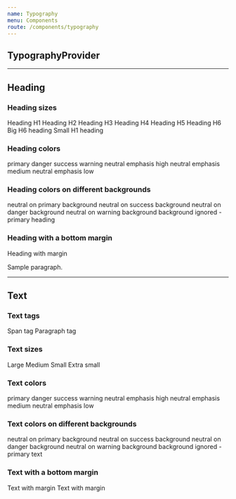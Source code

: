 ```yaml
---
name: Typography
menu: Components
route: /components/typography
---
```




## **TypographyProvider**



---



## **Heading**

<Props of={Heading} />


### Heading sizes

<Playground>
  <Heading as="h1">Heading H1</Heading>
  <Heading as="h2">Heading H2</Heading>
  <Heading as="h3">Heading H3</Heading>
  <Heading as="h4">Heading H4</Heading>
  <Heading as="h5">Heading H5</Heading>
  <Heading as="h6">Heading H6</Heading>
  <Heading as="h6" sizing="h1">Big H6 heading</Heading>
  <Heading as="h1" sizing="h6">Small H1 heading</Heading>
</Playground>


### Heading colors

<Playground>
  <Heading as="h4" color="primary">primary</Heading>
  <Heading as="h4" color="danger">danger</Heading>
  <Heading as="h4" color="success">success</Heading>
  <Heading as="h4" color="warning">warning</Heading>
  <Heading as="h4" color="neutral" emphasis="high">neutral emphasis high</Heading>
  <Heading as="h4" color="neutral" emphasis="medium">neutral emphasis medium</Heading>
  <Heading as="h4" color="neutral" emphasis="low">neutral emphasis low</Heading>
</Playground>

### Heading colors on different backgrounds

<Playground>
  <ColorBox bgColor="primary">
    <Heading as="h4">neutral on primary background</Heading>
  </ColorBox>
  <ColorBox bgColor="success">
    <Heading as="h4">neutral on success background</Heading>
  </ColorBox>
  <ColorBox bgColor="danger">
    <Heading as="h4">neutral on danger background</Heading>
  </ColorBox>
  <ColorBox bgColor="warning">
    <Heading as="h4">neutral on warning background</Heading>
  </ColorBox>
  <ColorBox bgColor="warning">
    <Heading as="h4" ignoreBackground={true} color="primary">
      background ignored - primary heading
    </Heading>
  </ColorBox>
</Playground>

### Heading with a bottom margin

<Playground>
  <Heading as="h3" marginBottom={true}>Heading with margin</Heading>
  <p>Sample paragraph.</p>
</Playground>



---



## **Text**

<Props of={Text} />


### Text tags

<Playground>
  <Text as="span">Span tag</Text>
  <Text as="p">Paragraph tag</Text>
</Playground>


### Text sizes

<Playground>
  <Text sizing="l">Large</Text>
  <Text sizing="m">Medium</Text>
  <Text sizing="s">Small</Text>
  <Text sizing="xs">Extra small</Text>
</Playground>


### Text colors

<Playground>
  <Text color="primary">primary</Text>
  <Text color="danger">danger</Text>
  <Text color="success">success</Text>
  <Text color="warning">warning</Text>
  <Text color="neutral" emphasis="high">neutral emphasis high</Text>
  <Text color="neutral" emphasis="medium">neutral emphasis medium</Text>
  <Text color="neutral" emphasis="low">neutral emphasis low</Text>

</Playground>

### Text colors on different backgrounds

<Playground>
  <ColorBox bgColor="primary">
    <Text>neutral on primary background</Text>
  </ColorBox>
  <ColorBox bgColor="success">
    <Text>neutral on success background</Text>
  </ColorBox>
  <ColorBox bgColor="danger">
    <Text>neutral on danger background</Text>
  </ColorBox>
  <ColorBox bgColor="warning">
    <Text>neutral on warning background</Text>
  </ColorBox>
  <ColorBox bgColor="warning">
    <Text ignoreBackground={true} color="primary">
      background ignored - primary text
    </Text>
  </ColorBox>
</Playground>


### Text with a bottom margin

<Playground>
  <Text marginBottom={true}>Text with margin</Text>
  <Text marginBottom={true}>Text with margin</Text>
</Playground>
